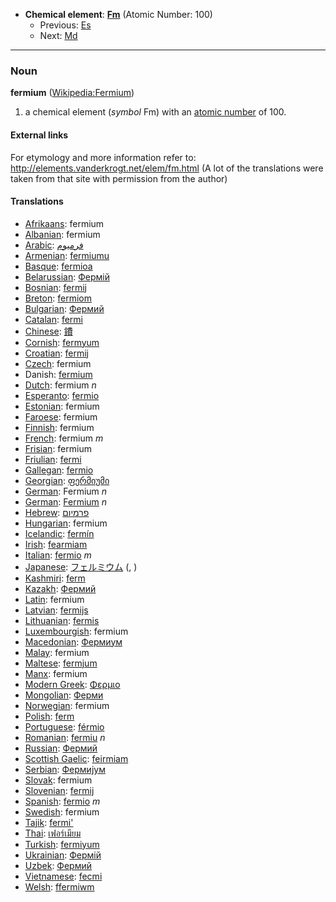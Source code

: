 *'''Chemical element''': '''[[Fm]]''' (Atomic Number: 100)
**Previous: [[Einsteinium|Es]]
**Next: [[Mendelevium|Md]]
----
=== Noun ===
'''fermium''' ([[en:Fermium|Wikipedia:Fermium]])

# a chemical element (''symbol'' Fm) with an [[atomic number]] of 100.

====External links====
For etymology and more information refer to:
http://elements.vanderkrogt.net/elem/fm.html
(A lot of the translations were taken from that site with permission from the author)

==== Translations ====
*[[Afrikaans]]: fermium
*[[Albanian]]: fermium
*[[Arabic]]: [[فرميوم]]
*[[Armenian]]: [[fermiumu]]
*[[Basque]]: [[fermioa]]
*[[Belarussian]]: [[Фермiй]]
*[[Bosnian]]: [[fermij]]
*[[Breton]]: [[fermiom]]
*[[Bulgarian]]: [[Фермий]]
*[[Catalan]]: [[fermi]]
*[[Chinese]]: [[鐨]]
*[[Cornish]]: [[fermyum]]
*[[Croatian]]: [[fermij]]
*[[Czech]]: fermium
*Danish: [[fermium]]
*[[Dutch]]: fermium ''n''
*[[Esperanto]]: [[fermio]]
*[[Estonian]]: fermium
*[[Faroese]]: fermium
*[[Finnish]]: fermium
*[[French]]: fermium ''m''
*[[Frisian]]: fermium
*[[Friulian]]: [[fermi]]
*[[Gallegan]]: [[fermio]]
*[[Georgian]]: [[ფერმიუმი]]
*[[German]]: Fermium ''n''
*[[German]]: [[Fermium]] ''n''
*[[Hebrew]]: [[פרמיום]]
*[[Hungarian]]: fermium
*[[Icelandic]]: [[fermín]]
*[[Irish]]: [[fearmiam]]
*[[Italian]]: [[fermio]] ''m''
*[[Japanese]]: [[フェルミウム]] ([[]], )
*[[Kashmiri]]: [[ferm]]
*[[Kazakh]]: [[Фермий]]
*[[Latin]]: fermium
*[[Latvian]]: [[fermijs]]
*[[Lithuanian]]: [[fermis]]
*[[Luxembourgish]]: fermium
*[[Macedonian]]: [[Фермиум]]
*[[Malay]]: fermium
*[[Maltese]]: [[fermjum]]
*[[Manx]]: fermium
*[[Modern Greek]]: [[Φερμιο]] '' ''
*[[Mongolian]]: [[Ферми]]
*[[Norwegian]]: fermium
*[[Polish]]: [[ferm]] '' ''
*[[Portuguese]]: [[férmio]]
*[[Romanian]]: [[fermiu]] ''n''
*[[Russian]]: [[Фермий]] '' ''
*[[Scottish Gaelic]]: [[feirmiam]]
*[[Serbian]]: [[Фермиjум]]
*[[Slovak]]: fermium
*[[Slovenian]]: [[fermij]]
*[[Spanish]]: [[fermio]] ''m''
*[[Swedish]]: fermium
*[[Tajik]]: [[fermi']]
*[[Thai]]: [[เฟอร์เมียม]]
*[[Turkish]]: [[fermiyum]]
*[[Ukrainian]]: [[Фермiй]]
*[[Uzbek]]: [[Фермий]]
*[[Vietnamese]]: [[fecmi]]
*[[Welsh]]: [[ffermiwm]]